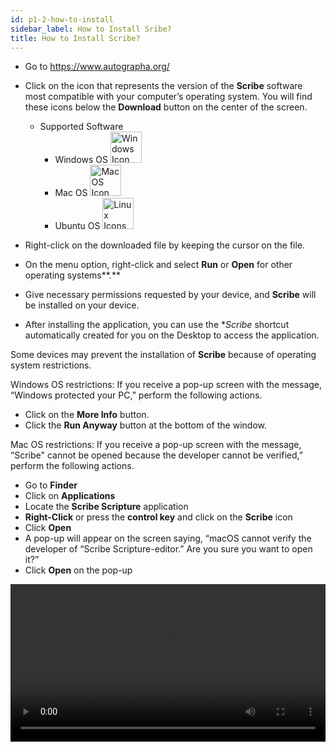 ```yaml
---
id: p1-2-how-to-install
sidebar_label: How to Install Sribe?
title: How to Install Scribe?
---
```


- Go to https://www.autographa.org/ 
- Click on the icon that represents the version of the **Scribe** software most compatible with your computer’s operating system. You will find these icons below the **Download** button on the center of the screen.
  - Supported Software
    - Windows OS <img src="/autographaAssetsV2/getting-started/windows.png" alt="Windows Icon" width="50px"/>
    - Mac OS <img src="/autographaAssetsV2/getting-started/mac-os.png" alt="MacOS Icon" width="50px"/>
    - Ubuntu OS <img src="/autographaAssetsV2/getting-started/linux.png" alt="Linux Icons" width="50px" />

- Right-click on the downloaded file by keeping the cursor on the file. 
- On the menu option, right-click and select **Run** or **Open** for other operating systems**.**
- Give necessary permissions requested by your device, and **Scribe** will be installed on your device.
- After installing the application, you can use the **Scribe* shortcut automatically created for you on the Desktop to access the application. 

Some devices may prevent the installation of **Scribe** because of operating system restrictions. 

Windows OS restrictions: If you receive a pop-up screen with the message, “Windows protected your PC,” perform the following actions. 

- Click on the **More Info** button.
- Click the **Run Anyway** button at the bottom of the window.

Mac OS restrictions: If you receive a pop-up screen with the message, “Scribe" cannot be opened because the developer cannot be verified,” perform the following actions. 

- Go to **Finder**
- Click on **Applications**
- Locate the **Scribe Scripture** application
- **Right-Click** or press the **control key** and click on the **Scribe** icon
- Click **Open**
- A pop-up will appear on the screen saying, “macOS cannot verify the developer of “Scribe Scripture-editor.” Are you sure you want to open it?”
- Click **Open** on the pop-up

<video controls src="/autographaAssetsV2/getting-started/how-to-install-1.2.0.mov" width="100%" type="video/mov"/>
 